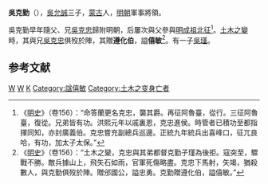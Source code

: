 '''吳克勤'''（{{bd|14世纪|？|1449年|catIdx=W}}），[[吳允誠|吳允誠]]三子，[[蒙古|蒙古]]人，[[明朝|明朝]]軍事將領。

吳克勤早年隨父、兄[[吳克忠|吳克忠]]歸附明朝，后屢次與父參與[[明成祖北征|明成祖北征]]<ref>《[[明史|明史]]》（卷156）：“命答蘭更名克忠，襲其爵。再征阿魯臺，從行。三征阿魯臺，復從。兄弟皆有功。洪熙元年以戚裏恩，克忠進侯。時管者已積功至都指揮同知，亦封廣義伯。克忠嘗充副總兵巡邊。正統九年統兵出喜峰口，征兀良哈，有功，加太子太保。”</ref>。[[土木之變|土木之變]]時，其與兄[[吳克忠|吳克忠]]俱歿於陣，其贈'''遵化伯'''，謚'''僖敏'''<ref>《[[明史|明史]]》（卷156）：“土木之變，克忠與其弟都督克勤子瑾為後拒。寇突至，驟戰不勝。敵兵據山上，飛矢石如雨，官軍死傷略盡。克忠下馬射，矢竭，猶殺數人，與克勤俱歿於陣。贈邠國公，謚忠勇。克勤贈遵化伯，謚僖敏。”</ref>。有一子[[吳瑾|吳瑾]]。

==参考文献==
{{wikisource|明史/卷156}}
<div class="references-small">
<references />
</div>

{{明朝人物小作品}}

[[Category:明朝伯爵|W]]
[[Category:明朝蒙古人|W]]
[[Category:吴姓|K]]
[[Category:諡僖敏|Category:諡僖敏]]
[[Category:土木之变身亡者|Category:土木之变身亡者]]